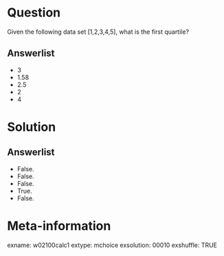 Question
========
Given the following data set [1,2,3,4,5], what is the first quartile?

Answerlist
----------
* 3
* 1.58
* 2.5
* 2
* 4


Solution
========

Answerlist
----------
* False.
* False.
* False.
* True.
* False.


Meta-information
================
exname: w02100calc1
extype: mchoice
exsolution: 00010
exshuffle: TRUE